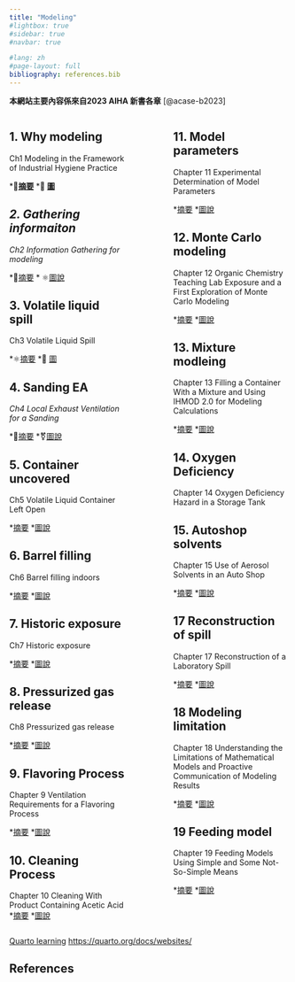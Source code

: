 ```yaml
---
title: "Modeling"
#lightbox: true
#sidebar: true
#navbar: true

#lang: zh    
#page-layout: full
bibliography: references.bib
---
```


::: callout-important
**本網站主要內容係來自2023 AIHA 新書各章** [@acase-b2023]
:::

:::::: columns
::: {.column width="45%"}
## 1. Why modeling

Ch1 Modeling in the Framework of Industrial Hygiene Practice

\*💾[**摘要**](docs\info\web_CH1-Why-modeling.html) \*📶 [**圖**](docs\info\info_CH1_Why_modeling.html)

## *2. Gathering informaiton*

*Ch2 Information Gathering for modeling*

\*💾[摘要](docs\info\web_CH2-Information-Gathering.html) \* ⚛️[圖說](docs\info\info_CH2_Information%20Gathering.html)

## 3. Volatile liquid spill

Ch3 Volatile Liquid Spill

\*⚛️[摘要](docs\info\web_CH3-Volatile-Liquid-Spill.html) \*📶 [圖](docs\info\info_CH3%20volatile%20liquid%20spill.html)

## 4. Sanding EA

*Ch4 Local Exhaust Ventilation for a Sanding*

\*🕎[摘要](docs\info\web_CH4-Sanding.html) \*⚧️[圖說](docs\info\info_CH4_Sanding.html)

## 5. Container uncovered

Ch5 Volatile Liquid Container Left Open

\*[摘要](docs\info\web_CH5_container-left-open.html) \*[圖說](docs\info\info_CH5_container%20left%20open.html)

## 6. Barrel filling

Ch6 Barrel filling indoors

\*[摘要](docs\info\web_CH6_Barrel-filling.html) \*[圖說](docs\info\info_CH6_Barrel%20filling.html)

## 7. Historic exposure

Ch7 Historic exposure

\*[摘要](docs\info\web_CH7_Historic-exposure.html) \*[圖說](docs\info\info_CH7_Historic%20exposure.html)

## 8. Pressurized gas release

Ch8 Pressurized gas release

\*[摘要](docs\info\web_CH8_presurized-gas-release.html) \*[圖說](docs\info\info_CH8_Pressurized%20Gas%20Release.html)

## 9. Flavoring Process

Chapter 9 Ventilation Requirements for a Flavoring Process

\*[摘要](docs\info\web_CH9_Flavoring-process.html) \*[圖說](docs\info\info_CH9_Flavoring-process.html)

## 10. Cleaning Process

Chapter 10 Cleaning With Product Containing Acetic Acid \*[摘要](docs\info\web_CH10_Cleaning-process.html) \*[圖說](docs\info\info_CH10_Cleaning-process.html)
:::

::: {.column width="10%"}
<!-- empty column to create gap -->
:::

::: {.column width="45%"}
## 11. Model parameters

Chapter 11 Experimental Determination of Model Parameters

\*[摘要](docs\info\web_CH11_Model-parameters.html) \*[圖說](docs\info\info_CH11_Model-parameters.html)

## 12. Monte Carlo modeling

Chapter 12 Organic Chemistry Teaching Lab Exposure and a First Exploration of Monte Carlo Modeling

\*[摘要](docs\info\web_CH12_Monte-Carlo-modeling.html) \*[圖說](docs\info\info_CH12_Monte-Carlo-modeling.html)

## 13. Mixture modleing

Chapter 13 Filling a Container With a Mixture and Using IHMOD 2.0 for Modeling Calculations

\*[摘要](docs\info\web_CH13_Mixture-modeling.html) \*[圖說](docs\info\info_CH13_Mixture-modeling.html)

## 14. Oxygen Deficiency

Chapter 14 Oxygen Deficiency Hazard in a Storage Tank

## 15. Autoshop solvents

Chapter 15 Use of Aerosol Solvents in an Auto Shop

\*[摘要](docs\info\web_CH15_Autoshop-solvent.html) \*[圖說](docs\info\info_CH15_Autoshop-solvent.html)

## 17 Reconstruction of spill

Chapter 17 Reconstruction of a Laboratory Spill

\*[摘要](docs\info\web_CH17_Reconstruction-spill.html) \*[圖說](docs\info\info_CH17_Recostruction-spill.html)

## 18 Modeling limitation

Chapter 18 Understanding the Limitations of Mathematical Models and Proactive Communication of Modeling Results

\*[摘要](docs\info\web_CH18_modeling-limitation.html) \*[圖說](docs\info\info_CH18_modeling-limitation.html)

## 19 Feeding model

Chapter 19 Feeding Models Using Simple and Some Not-So-Simple Means

\*[摘要](docs\info\web_CH19_Feeding-models.html) \*[圖說](docs\info\info_CH19_Feeding-models.html)
:::
::::::

[Quarto learning](https://quarto.org/docs/websites/) <https://quarto.org/docs/websites/>

## References {.unnumbered}
